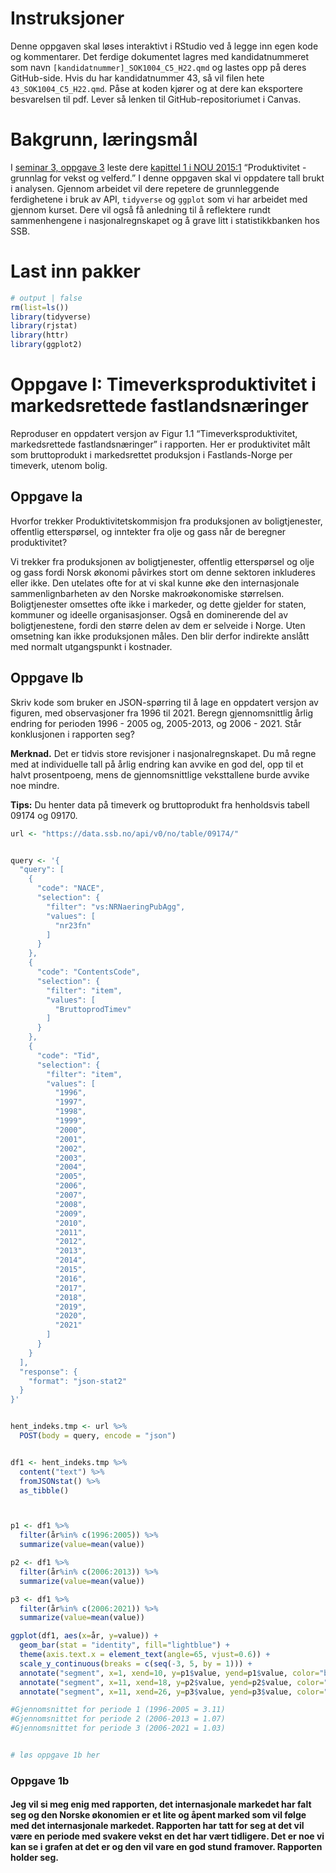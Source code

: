 # Instruksjoner

Denne oppgaven skal løses interaktivt i RStudio ved å legge inn egen kode og kommentarer. Det ferdige dokumentet lagres med kandidatnummeret som navn `[kandidatnummer]_SOK1004_C5_H22.qmd` og lastes opp på deres GitHub-side. Hvis du har kandidatnummer 43, så vil filen hete `43_SOK1004_C5_H22.qmd`. Påse at koden kjører og at dere kan eksportere besvarelsen til pdf. Lever så lenken til GitHub-repositoriumet i Canvas.

# Bakgrunn, læringsmål

I [seminar 3, oppgave 3](https://uit-sok-1004-h22.github.io/seminar/s3.html) leste dere [kapittel 1 i NOU 2015:1](https://uit-sok-1004-h22.github.io/seminar/NOU%202015_%201%20kap%201%20(prod1).pdf) "Produktivitet - grunnlag for vekst og velferd." I denne oppgaven skal vi oppdatere tall brukt i analysen. Gjennom arbeidet vil dere repetere de grunnleggende ferdighetene i bruk av API, `tidyverse` og `ggplot` som vi har arbeidet med gjennom kurset. Dere vil også få anledning til å reflektere rundt sammenhengene i nasjonalregnskapet og å grave litt i statistikkbanken hos SSB.

# Last inn pakker

```{r}
# output | false
rm(list=ls()) 
library(tidyverse)
library(rjstat)
library(httr)
library(ggplot2)
```

# Oppgave I: Timeverksproduktivitet i markedsrettede fastlandsnæringer

Reproduser en oppdatert versjon av Figur 1.1 "Timeverksproduktivitet, markedsrettede fastlandsnæringer" i rapporten. Her er produktivitet målt som bruttoprodukt i markedsrettet produksjon i Fastlands-Norge per timeverk, utenom bolig.

## Oppgave Ia

Hvorfor trekker Produktivitetskommisjon fra produksjonen av boligtjenester, offentlig etterspørsel, og inntekter fra olje og gass når de beregner produktivitet?

Vi trekker fra produksjonen av boligtjenester, offentlig etterspørsel og olje og gass fordi Norsk økonomi påvirkes stort om denne sektoren inkluderes eller ikke. Den utelates ofte for at vi skal kunne øke den internasjonale sammenlignbarheten av den Norske makroøkonomiske størrelsen. Boligtjenester omsettes ofte ikke i markeder, og dette gjelder for staten, kommuner og ideelle organisasjonser. Også en dominerende del av boligtjenestene, fordi den større delen av dem er selveide i Norge. Uten omsetning kan ikke produksjonen måles. Den blir derfor indirekte anslått med normalt utgangspunkt i kostnader.

## Oppgave Ib

Skriv kode som bruker en JSON-spørring til å lage en oppdatert versjon av figuren, med observasjoner fra 1996 til 2021. Beregn gjennomsnittlig årlig endring for perioden 1996 - 2005 og, 2005-2013, og 2006 - 2021. Står konklusjonen i rapporten seg?

**Merknad.** Det er tidvis store revisjoner i nasjonalregnskapet. Du må regne med at individuelle tall på årlig endring kan avvike en god del, opp til et halvt prosentpoeng, mens de gjennomsnittlige veksttallene burde avvike noe mindre.

**Tips:** Du henter data på timeverk og bruttoprodukt fra henholdsvis tabell 09174 og 09170.

```{r}

url <- "https://data.ssb.no/api/v0/no/table/09174/"


query <- '{
  "query": [
    {
      "code": "NACE",
      "selection": {
        "filter": "vs:NRNaeringPubAgg",
        "values": [
          "nr23fn"
        ]
      }
    },
    {
      "code": "ContentsCode",
      "selection": {
        "filter": "item",
        "values": [
          "BruttoprodTimev"
        ]
      }
    },
    {
      "code": "Tid",
      "selection": {
        "filter": "item",
        "values": [
          "1996",
          "1997",
          "1998",
          "1999",
          "2000",
          "2001",
          "2002",
          "2003",
          "2004",
          "2005",
          "2006",
          "2007",
          "2008",
          "2009",
          "2010",
          "2011",
          "2012",
          "2013",
          "2014",
          "2015",
          "2016",
          "2017",
          "2018",
          "2019",
          "2020",
          "2021"
        ]
      }
    }
  ],
  "response": {
    "format": "json-stat2"
  }
}'


hent_indeks.tmp <- url %>%
  POST(body = query, encode = "json")


df1 <- hent_indeks.tmp %>%
  content("text") %>%
  fromJSONstat() %>%
  as_tibble()



p1 <- df1 %>%
  filter(år%in% c(1996:2005)) %>%
  summarize(value=mean(value))

p2 <- df1 %>%
  filter(år%in% c(2006:2013)) %>%
  summarize(value=mean(value))

p3 <- df1 %>%
  filter(år%in% c(2006:2021)) %>%
  summarize(value=mean(value))

ggplot(df1, aes(x=år, y=value)) +
  geom_bar(stat = "identity", fill="lightblue") +
  theme(axis.text.x = element_text(angle=65, vjust=0.6)) +
  scale_y_continuous(breaks = c(seq(-3, 5, by = 1))) +
  annotate("segment", x=1, xend=10, y=p1$value, yend=p1$value, color="blue", size=1.5) +
  annotate("segment", x=11, xend=18, y=p2$value, yend=p2$value, color="darkgreen", size=2.5) +
  annotate("segment", x=11, xend=26, y=p3$value, yend=p3$value, color="red", size=1.5)

#Gjennomsnittet for periode 1 (1996-2005 = 3.11)
#Gjennomsnittet for periode 2 (2006-2013 = 1.07)
#Gjennomsnittet for periode 3 (2006-2021 = 1.03)


# løs oppgave 1b her
```

### Oppgave 1b

#### Jeg vil si meg enig med rapporten, det internasjonale markedet har falt seg og den Norske økonomien er et lite og åpent marked som vil følge med det internasjonale markedet. Rapporten har tatt for seg at det vil være en periode med svakere vekst en det har vært tidligere. Det er noe vi kan se i grafen at det er og den vil vare en god stund framover. Rapporten holder seg.
